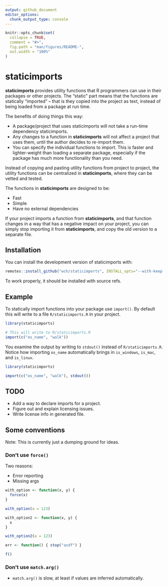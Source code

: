 ```yaml
---
output: github_document
editor_options:
  chunk_output_type: console
---
```


<!-- README.md is generated from README.Rmd. Please edit that file -->

```r
knitr::opts_chunk$set(
  collapse = TRUE,
  comment = "#>",
  fig.path = "man/figures/README-",
  out.width = "100%"
)
```

# staticimports

<!-- badges: start -->
<!-- badges: end -->

**staticimports** provides utility functions that R programmers can use in their packages or other projects. The "static" part means that the functions are statically "imported" -- that is they copied into the project as text, instead of being loaded from a package at run time.

The benefits of doing things this way:

* A package/project that uses staticimports will not take a run-time dependency staticimports.
* Any changes to a function in **staticimports** will not affect a project that uses them, until the author decides to re-import them.
* You can specify the individual functions to import. This is faster and lighter-weight than loading a separate package, especially if the package has much more functionality than you need.

Instead of copying and pasting utility functions from project to project, the utility functions can be centralized in **staticimports**, where they can be vetted and tested.

The functions in **staticimports** are designed to be:

* Fast
* Simple
* Have no external dependencies

If your project imports a function from **staticimports**, and that function changes in a way that has a negative impact on your project, you can simply stop importing it from **staticimports**, and copy the old version to a separate file.


## Installation

You can install the development version of staticimports with:

```r
remotes::install_github("wch/staticimports", INSTALL_opts="--with-keep.source")
```

To work properly, it should be installed with source refs.

## Example

To statically import functions into your package use `import()`. By default this will write to a file `R/staticimports.R` in your project.

```r
library(staticimports)

# This will write to R/staticimports.R
import(c("os_name", "walk"))
```

You examine the output by writing to `stdout()` instead of `R/staticimports.R`. Notice how importing `os_name` automatically brings in `is_windows`, `is_mac`, and `is_linux`.

```r
library(staticimports)
```

```r
import(c("os_name", "walk"), stdout())
```

## TODO

* Add a way to declare imports for a project.
* Figure out and explain licensing issues.
* Write license info in generated file.

## Some conventions

Note: This is currently just a dumping ground for ideas.

### Don't use `force()`

Two reasons:

* Error reporting
* Missing args

```r
with_option <- function(x, y) {
  force(x)
}

with_option(a = 123)

with_option2 <- function(x, y) {
  x
}

with_option2(a = 123)

err <- function() { stop("asdf") }

f()
```



### Don't use `match.arg()`

* `match.arg()` is slow, at least if values are inferred automatically.
